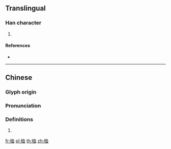 {{character info/new}}
==Translingual==

===Han character===
{{Han char|rn=75|rad=木|as=06|sn=10|four=|canj=DHBT|ids=⿰木血}}

# {{defn|Han|sort=木06}}

====References====
* {{Han ref|kx=0526.100|dkj=14779|hdz=21201.070|uh=6856|ud=26710}}

----

==Chinese==
{{zh-forms}}

===Glyph origin===
{{Han etym}}

===Pronunciation===
{{zh-pron
|m=xuè
|c=hyut3
|mc=
|oc=
|ma=
|cat=
}}

===Definitions===
{{zh-hanzi}}

# {{defn|lang=zh|sort=木06}}

[[fr:桖]]
[[pl:桖]]
[[th:桖]]
[[zh:桖]]